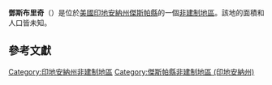 {{noteTA
|G1=USState
|G2=地名
|G3=Unit
}}
{{Infobox settlement
|official_name            = 鄧斯布里奇
|native_name = Dunns Bridge
|settlement_type          = [[非建制地區|非建制地區]]
|image_skyline            = 
|imagesize                = 
|pushpin_map              = USA Indiana
|pushpin_label            = 鄧斯布里奇
|pushpin_label_position   = top
|pushpin_map_caption      = 鄧斯布里奇在印地安納州的位置
|subdivision_type         = [[世界政區索引|國家]]
|subdivision_type1        = [[美国州份|州份]]
|subdivision_type2        = [[印地安納州行政区划|縣]]
|subdivision_name         = [[美国|美国]]
|subdivision_name1        = [[印地安納州|印地安納州]]
|subdivision_name2        = [[傑斯帕縣_(印地安納州)|傑斯帕縣]]
|elevation_ft             = 659
|elevation_m              = 201
|area_total_km2           = 
|area_total_sq_mi         = 
|area_land_km2            = 
|area_land_sq_mi          = 
|area_water_km2           = 
|area_water_sq_mi         = 
|population_as_of         = 2010
|population_footnotes     = 
|population_total         = 
|population_metro         = 
|population_density_km2   = auto
|population_density_sq_mi = auto
|timezone                 = [[北美东部时区|北美东部时区]]
|utc_offset               = -5
|coordinates              = {{coord|41|13|10|N|86|58|09|W|display=inline,title}}
| coor_pinpoint           = 
| coordinates_footnotes   = 
|timezone_DST             = EDT
|utc_offset_DST           = -4
|postal_code_type         = [[美國郵區編號|郵區編號]]
|postal_code              = 46347
|area_code                = {{link-en|电话区号219|Area code 219|219}}
|blank_name = [[地名信息系统|GNIS ID]]
|blank_info = 433800<ref name="GNIS">{{cite gnis|433800|Dunns Bridge}}</ref>
}}
'''鄧斯布里奇'''（{{lang-en|Dunns Bridge}}）是位於[[美國|美國]][[印地安納州|印地安納州]][[傑斯帕縣_(印地安納州)|傑斯帕縣]]的一個[[非建制地區|非建制地區]]。該地的面積和人口皆未知。

== 參考文獻 ==
{{reflist}}

{{傑斯帕縣 (印地安納州)}}

{{DEFAULTSORT:Dunns Bridge}}
[[Category:印地安納州非建制地區|Category:印地安納州非建制地區]]
[[Category:傑斯帕縣非建制地區_(印地安納州)|Category:傑斯帕縣非建制地區 (印地安納州)]]

{{Indiana-geo-stub}}